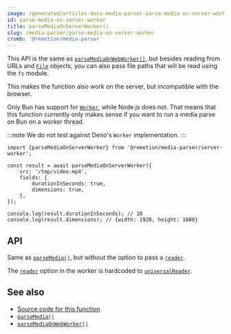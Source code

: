 ```yaml
---
image: /generated/articles-docs-media-parser-parse-media-on-server-worker.png
id: parse-media-on-server-worker
title: parseMediaOnServerWorker()
slug: /media-parser/parse-media-on-server-worker
crumb: '@remotion/media-parser'
---
```


This API is the same as [`parseMediaOnWebWorker()`](/docs/media-parser/parse-media-on-web-worker), but besides reading from URLs and [`File`](https://developer.mozilla.org/en-US/docs/Web/API/File) objects, you can also pass file paths that will be read using the `fs` module.

This makes the function also work on the server, but incompatible with the browser.

Only Bun has support for [`Worker`](https://developer.mozilla.org/en-US/docs/Web/API/Worker), while Node.js does not. That means that this function currently only makes sense if you want to run a media parse on Bun on a worker thread.

:::note
We do not test against Deno's `Worker` implementation.
:::

```tsx twoslash title="Parsing a video on a Bun Worker"
import {parseMediaOnServerWorker} from '@remotion/media-parser/server-worker';

const result = await parseMediaOnServerWorker({
	src: '/tmp/video.mp4',
	fields: {
		durationInSeconds: true,
		dimensions: true,
	},
});

console.log(result.durationInSeconds); // 10
console.log(result.dimensions); // {width: 1920, height: 1080}
```

## API

Same as [`parseMedia()`](/docs/media-parser/parse-media), but without the option to pass a [`reader`](/docs/media-parser/parse-media#reader).

The [`reader`](/docs/media-parser/parse-media#reader) option in the worker is hardcoded to [`universalReader`](/docs/media-parser/universal-reader).

## See also

- [Source code for this function](https://github.com/remotion-dev/remotion/blob/main/packages/media-parser/src/server-worker.module.ts)
- [`parseMedia()`](/docs/media-parser/parse-media)
- [`parseMediaOnWebWorker()`](/docs/media-parser/parse-media-on-web-worker)
